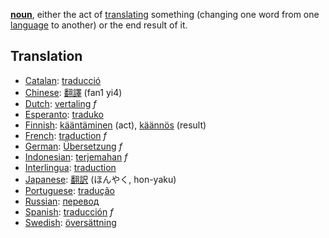 '''[[noun]]''', either the act of [[translating]] something (changing one word from one [[language]] to another) or the end result of it.

== Translation ==
*[[Catalan]]: [[traducció]]
*[[Chinese]]: [[翻譯]] (fan1 yi4)
*[[Dutch]]: [[vertaling]] ''f''
*[[Esperanto]]: [[traduko]]
*[[Finnish]]: [[kääntäminen]] (act), [[käännös]] (result)
*[[French]]: [[traduction]] ''f''
*[[German]]: [[Übersetzung]] ''f''
*[[Indonesian]]: [[terjemah|terjemahan]] ''f''
*[[Interlingua]]: [[traduction]]
*[[Japanese]]: [[翻訳]] (ほんやく, hon-yaku)
*[[Portuguese]]: [[tradução]]
*[[Russian]]: [[перевод]]
*[[Spanish]]: [[traducción]] ''f''
*[[Swedish]]: [[översättning]]